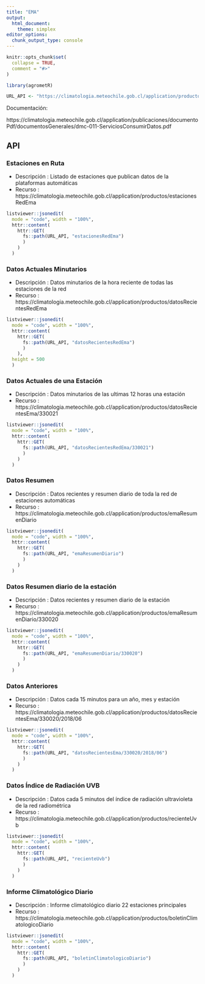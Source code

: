 ```yaml
---
title: "EMA"
output:
  html_document:
    theme: simplex
editor_options: 
  chunk_output_type: console
---
```


<style type="text/css">
.main-container {
  max-width: 1800px;
  margin-left: auto;
  margin-right: auto;
}
</style>

```r
knitr::opts_chunk$set(
  collapse = TRUE,
  comment = "#>"
)
```

```r
library(agrometR)

URL_API <- "https://climatologia.meteochile.gob.cl/application/productos"
```

Documentación:

https://climatologia.meteochile.gob.cl/application/publicaciones/documentoPdf/documentosGenerales/dmc-011-ServiciosConsumirDatos.pdf

## API {.tabset}

### Estaciones en Ruta

- Descripción : Listado de estaciones que publican datos de la plataformas automáticas
- Recurso : https://climatologia.meteochile.gob.cl/application/productos/estacionesRedEma

```r
listviewer::jsonedit(
  mode = "code", width = "100%",
  httr::content(
    httr::GET(
      fs::path(URL_API, "estacionesRedEma")
      )
    )
  )
```

### Datos Actuales Minutarios

- Descripción : Datos minutarios de la hora reciente de todas las estaciones de la red
- Recurso : https://climatologia.meteochile.gob.cl/application/productos/datosRecientesRedEma

```r
listviewer::jsonedit(
  mode = "code", width = "100%",
  httr::content(
    httr::GET(
      fs::path(URL_API, "datosRecientesRedEma")
      )
    ),
  height = 500
  )
```

### Datos Actuales de una Estación

- Descripción : Datos minutarios de las ultimas 12 horas una estación
- Recurso : https://climatologia.meteochile.gob.cl/application/productos/datosRecientesEma/330021

```r
listviewer::jsonedit(
  mode = "code", width = "100%",
  httr::content(
    httr::GET(
      fs::path(URL_API, "datosRecientesRedEma/330021")
      )
    )
  )
```

### Datos Resumen

- Descripción : Datos recientes y resumen diario de toda la red de estaciones automáticas
- Recurso : https://climatologia.meteochile.gob.cl/application/productos/emaResumenDiario

```r
listviewer::jsonedit(
  mode = "code", width = "100%",
  httr::content(
    httr::GET(
      fs::path(URL_API, "emaResumenDiario")
      )
    )
  )
```

### Datos Resumen diario de la estación

- Descripción : Datos recientes y resumen diario de la estación
- Recurso : https://climatologia.meteochile.gob.cl/application/productos/emaResumenDiario/330020

```r
listviewer::jsonedit(
  mode = "code", width = "100%",
  httr::content(
    httr::GET(
      fs::path(URL_API, "emaResumenDiario/330020")
      )
    )
  )
```

### Datos Anteriores

- Descripción : Datos cada 15 minutos para un año, mes y estación
- Recurso : https://climatologia.meteochile.gob.cl/application/productos/datosRecientesEma/330020/2018/06

```r
listviewer::jsonedit(
  mode = "code", width = "100%",
  httr::content(
    httr::GET(
      fs::path(URL_API, "datosRecientesEma/330020/2018/06")
      )
    )
  )
```

### Datos Índice de Radiación UVB

- Descripción : Datos cada 5 minutos del índice de radiación ultravioleta de la red radiométrica
- Recurso : https://climatologia.meteochile.gob.cl/application/productos/recienteUvb

```r
listviewer::jsonedit(
  mode = "code", width = "100%",
  httr::content(
    httr::GET(
      fs::path(URL_API, "recienteUvb")
      )
    )
  )
```

### Informe Climatológico Diario

- Descripción : Informe climatológico diario 22 estaciones principales
- Recurso : https://climatologia.meteochile.gob.cl/application/productos/boletinClimatologicoDiario

```r
listviewer::jsonedit(
  mode = "code", width = "100%",
  httr::content(
    httr::GET(
      fs::path(URL_API, "boletinClimatologicoDiario")
      )
    )
  )
```

